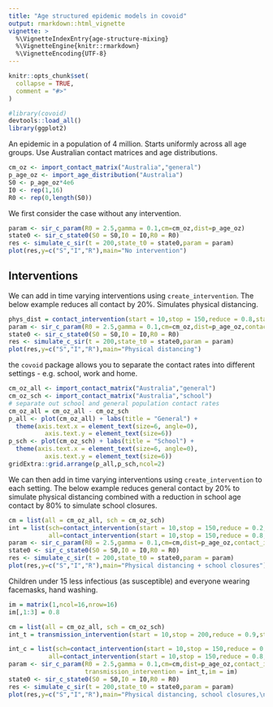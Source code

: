 ```yaml
---
title: "Age structured epidemic models in covoid"
output: rmarkdown::html_vignette
vignette: >
  %\VignetteIndexEntry{age-structure-mixing}
  %\VignetteEngine{knitr::rmarkdown}
  %\VignetteEncoding{UTF-8}
---
```


```r
knitr::opts_chunk$set(
  collapse = TRUE,
  comment = "#>"
)
```

```r
#library(covoid)
devtools::load_all()
library(ggplot2)
```

An epidemic in a population of 4 million. Starts uniformly across all age groups. Use Australian contact matrices and age distributions.

```r
cm_oz <- import_contact_matrix("Australia","general")
p_age_oz <- import_age_distribution("Australia")
S0 <- p_age_oz*4e6
I0 <- rep(1,16)
R0 <- rep(0,length(S0))
```

We first consider the case without any intervention.

```r
param <- sir_c_param(R0 = 2.5,gamma = 0.1,cm=cm_oz,dist=p_age_oz)
state0 <- sir_c_state0(S0 = S0,I0 = I0,R0 = R0)
res <- simulate_c_sir(t = 200,state_t0 = state0,param = param)
plot(res,y=c("S","I","R"),main="No intervention")
```

## Interventions

We can add in time varying interventions using `create_intervention`. The below example reduces all 
contact by 20%. Simulates physical distancing.

```r
phys_dist = contact_intervention(start = 10,stop = 150,reduce = 0.8,start_delay = 5,stop_delay = 5)
param <- sir_c_param(R0 = 2.5,gamma = 0.1,cm=cm_oz,dist=p_age_oz,contact_intervention = phys_dist)
state0 <- sir_c_state0(S0 = S0,I0 = I0,R0 = R0)
res <- simulate_c_sir(t = 200,state_t0 = state0,param = param)
plot(res,y=c("S","I","R"),main="Physical distancing")
```

the `covoid` package allows you to separate the contact rates into different settings - e.g. school, work and home. 

```r
cm_oz_all <- import_contact_matrix("Australia","general")
cm_oz_sch <- import_contact_matrix("Australia","school")
# separate out school and general population contact rates
cm_oz_all = cm_oz_all - cm_oz_sch
p_all <- plot(cm_oz_all) + labs(title = "General") +
  theme(axis.text.x = element_text(size=6, angle=0),
          axis.text.y = element_text(size=6))
p_sch <- plot(cm_oz_sch) + labs(title = "School") +
  theme(axis.text.x = element_text(size=6, angle=0),
          axis.text.y = element_text(size=6))
gridExtra::grid.arrange(p_all,p_sch,ncol=2)
```

We can then add in time varying interventions using `create_intervention` to each setting. The below example reduces general contact by 20% to simulate physical distancing combined with a reduction in school age contact by 80% to simulate school closures.

```r
cm = list(all = cm_oz_all, sch = cm_oz_sch)
int = list(sch=contact_intervention(start = 10,stop = 150,reduce = 0.2,start_delay = 5,stop_delay = 5),
           all=contact_intervention(start = 10,stop = 150,reduce = 0.8,start_delay = 5,stop_delay = 5))
param <- sir_c_param(R0 = 2.5,gamma = 0.1,cm=cm,dist=p_age_oz,contact_intervention = int)
state0 <- sir_c_state0(S0 = S0,I0 = I0,R0 = R0)
res <- simulate_c_sir(t = 200,state_t0 = state0,param = param)
plot(res,y=c("S","I","R"),main="Physical distancing + school closures")
```

Children under 15 less infectious (as susceptible) and everyone wearing facemasks, hand washing.

```r
im = matrix(1,ncol=16,nrow=16)
im[,1:3] = 0.8

cm = list(all = cm_oz_all, sch = cm_oz_sch)
int_t = transmission_intervention(start = 10,stop = 200,reduce = 0.9,start_delay = 5,stop_delay = 5)

int_c = list(sch=contact_intervention(start = 10,stop = 150,reduce = 0.2,start_delay = 5,stop_delay = 5),
           all=contact_intervention(start = 10,stop = 150,reduce = 0.8,start_delay = 5,stop_delay = 5))
param <- sir_c_param(R0 = 2.5,gamma = 0.1,cm=cm,dist=p_age_oz,contact_intervention = int_c,
                     transmission_intervention = int_t,im = im)
state0 <- sir_c_state0(S0 = S0,I0 = I0,R0 = R0)
res <- simulate_c_sir(t = 200,state_t0 = state0,param = param)
plot(res,y=c("S","I","R"),main="Physical distancing, school closures,\nhandwashing/facemasks and children less infectious")
```
